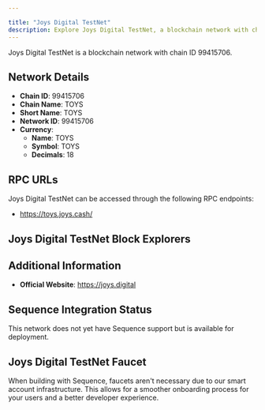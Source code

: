 ```yaml
---

title: "Joys Digital TestNet"
description: Explore Joys Digital TestNet, a blockchain network with chain ID 99415706. Learn about its native currency, TOYS, and how to interact with the network.
---
```




Joys Digital TestNet is a blockchain network with chain ID 99415706.

## Network Details

- **Chain ID**: 99415706
- **Chain Name**: TOYS
- **Short Name**: TOYS
- **Network ID**: 99415706
- **Currency**: 
  - **Name**: TOYS
  - **Symbol**: TOYS
  - **Decimals**: 18

## RPC URLs

Joys Digital TestNet can be accessed through the following RPC endpoints:

- https://toys.joys.cash/

## Joys Digital TestNet Block Explorers



## Additional Information

- **Official Website**: https://joys.digital

## Sequence Integration Status

This network does not yet have Sequence support but is available for deployment.

## Joys Digital TestNet Faucet

When building with Sequence, faucets aren't necessary due to our smart account infrastructure. This allows for a smoother onboarding process for your users and a better developer experience.
